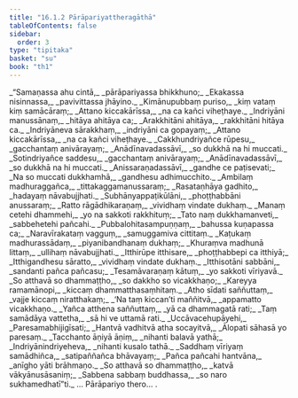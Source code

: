 ```yaml
---
title: "16.1.2 Pārāpariyattheragāthā"
tableOfContents: false
sidebar:
  order: 3
type: "tipitaka"
basket: "su"
book: "th1"
---
```



<DynamicBreadcrumb />

<Division number="726" book="th1" bookNo="19" page="321">

<Paragraph number="1063" type="verses" book="th1">
_“Samaṇassa ahu cintā,_  
_pārāpariyassa bhikkhuno;_  
_Ekakassa nisinnassa,_  
_pavivittassa jhāyino._  

</Paragraph>

</Division>
<Division number="727" book="th1" bookNo="19" page="321">

<Paragraph number="1064" type="verses" book="th1">
_Kimānupubbaṃ puriso,_  
_kiṃ vataṃ kiṃ samācāraṃ;_  
_Attano kiccakārīssa,_  
_na ca kañci viheṭhaye._  

</Paragraph>

</Division>
<Division number="728" book="th1" bookNo="19" page="322">

<Paragraph number="1065" type="verses" book="th1">
_Indriyāni manussānaṃ,_  
_hitāya ahitāya ca;_  
_Arakkhitāni ahitāya,_  
_rakkhitāni hitāya ca._  

</Paragraph>

</Division>
<Division number="729" book="th1" bookNo="19" page="322">

<Paragraph number="1066" type="verses" book="th1">
_Indriyāneva sārakkhaṃ,_  
_indriyāni ca gopayaṃ;_  
_Attano kiccakārīssa,_  
_na ca kañci viheṭhaye._  

</Paragraph>

</Division>
<Division number="730" book="th1" bookNo="19" page="322">

<Paragraph number="1067" type="verses" book="th1">
_Cakkhundriyañce rūpesu,_  
_gacchantaṃ anivārayaṃ;_  
_Anādīnavadassāvī,_  
_so dukkhā na hi muccati._  

</Paragraph>

</Division>
<Division number="731" book="th1" bookNo="19" page="322">

<Paragraph number="1068" type="verses" book="th1">
_Sotindriyañce saddesu,_  
_gacchantaṃ anivārayaṃ;_  
_Anādīnavadassāvī,_  
_so dukkhā na hi muccati._  

</Paragraph>

</Division>
<Division number="732" book="th1" bookNo="19" page="322">

<Paragraph number="1069" type="verses" book="th1">
_Anissaraṇadassāvī,_  
_gandhe ce paṭisevati;_  
_Na so muccati dukkhamhā,_  
_gandhesu adhimucchito._  

</Paragraph>

</Division>
<Division number="733" book="th1" bookNo="19" page="322">

<Paragraph number="1070" type="verses" book="th1">
_Ambilaṃ madhuraggañca,_  
_tittakaggamanussaraṃ;_  
_Rasataṇhāya gadhito,_  
_hadayaṃ nāvabujjhati._  

</Paragraph>

</Division>
<Division number="734" book="th1" bookNo="19" page="322">

<Paragraph number="1071" type="verses" book="th1">
_Subhānyappaṭikūlāni,_  
_phoṭṭhabbāni anussaraṃ;_  
_Ratto rāgādhikaraṇaṃ,_  
_vividhaṃ vindate dukhaṃ._  

</Paragraph>

</Division>
<Division number="735" book="th1" bookNo="19" page="322">

<Paragraph number="1072" type="verses" book="th1">
_Manaṃ cetehi dhammehi,_  
_yo na sakkoti rakkhituṃ;_  
_Tato naṃ dukkhamanveti,_  
_sabbehetehi pañcahi._  

</Paragraph>

</Division>
<Division number="736" book="th1" bookNo="19" page="322">

<Paragraph number="1073" type="verses" book="th1">
_Pubbalohitasampuṇṇaṃ,_  
_bahussa kuṇapassa ca;_  
_Naravīrakataṃ vagguṃ,_  
_samuggamiva cittitaṃ._  

</Paragraph>

</Division>
<Division number="737" book="th1" bookNo="19" page="322">

<Paragraph number="1074" type="verses" book="th1">
_Kaṭukaṃ madhurassādaṃ,_  
_piyanibandhanaṃ dukhaṃ;_  
_Khuraṃva madhunā littaṃ,_  
_ullihaṃ nāvabujjhati._  

</Paragraph>

</Division>
<Division number="738" book="th1" bookNo="19" page="322">

<Paragraph number="1075" type="verses" book="th1">
_Itthirūpe itthisare,_  
_phoṭṭhabbepi ca itthiyā;_  
_Itthigandhesu sāratto,_  
_vividhaṃ vindate dukhaṃ._  

</Paragraph>

</Division>
<Division number="739" book="th1" bookNo="19" page="322">

<Paragraph number="1076" type="verses" book="th1">
_Itthisotāni sabbāni,_  
_sandanti pañca pañcasu;_  
_Tesamāvaraṇaṃ kātuṃ,_  
_yo sakkoti vīriyavā._  

</Paragraph>

</Division>
<Division number="740" book="th1" bookNo="19" page="322">

<Paragraph number="1077" type="verses" book="th1">
_So atthavā so dhammaṭṭho,_  
_so dakkho so vicakkhaṇo;_  
_Kareyya ramamānopi,_  
_kiccaṃ dhammatthasaṃhitaṃ._  

</Paragraph>

</Division>
<Division number="741" book="th1" bookNo="19" page="323">

<Paragraph number="1078" type="verses" book="th1">
_Atho sīdati saññuttaṃ,_  
_vajje kiccaṃ niratthakaṃ;_  
_‘Na taṃ kiccan’ti maññitvā,_  
_appamatto vicakkhaṇo._  

</Paragraph>

</Division>
<Division number="742" book="th1" bookNo="19" page="323">

<Paragraph number="1079" type="verses" book="th1">
_Yañca atthena saññuttaṃ,_  
_yā ca dhammagatā rati;_  
_Taṃ samādāya vattetha,_  
_sā hi ve uttamā rati._  

</Paragraph>

</Division>
<Division number="743" book="th1" bookNo="19" page="323">

<Paragraph number="1080" type="verses" book="th1">
_Uccāvacehupāyehi,_  
_Paresamabhijigīsati;_  
_Hantvā vadhitvā atha socayitvā,_  
_Ālopati sāhasā yo paresaṃ._  

</Paragraph>

</Division>
<Division number="744" book="th1" bookNo="19" page="323">

<Paragraph number="1081" type="verses" book="th1">
_Tacchanto āṇiyā āṇiṃ,_  
_nihanti balavā yathā;_  
_Indriyānindriyeheva,_  
_nihanti kusalo tathā._  

</Paragraph>

</Division>
<Division number="745" book="th1" bookNo="19" page="323">

<Paragraph number="1082" type="verses" book="th1">
_Saddhaṃ vīriyaṃ samādhiñca,_  
_satipaññañca bhāvayaṃ;_  
_Pañca pañcahi hantvāna,_  
_anīgho yāti brāhmaṇo._  

</Paragraph>

</Division>
<Division number="746" book="th1" bookNo="19" page="323">

<Paragraph number="1083" type="verses" book="th1">
_So atthavā so dhammaṭṭho,_  
_katvā vākyānusāsaniṃ;_  
_Sabbena sabbaṃ buddhassa,_  
_so naro sukhamedhatī”ti._  


</Paragraph>
</Division>

<Paragraph number="1084" type="center" book="th1">
… Pārāpariyo thero… .
</Paragraph>